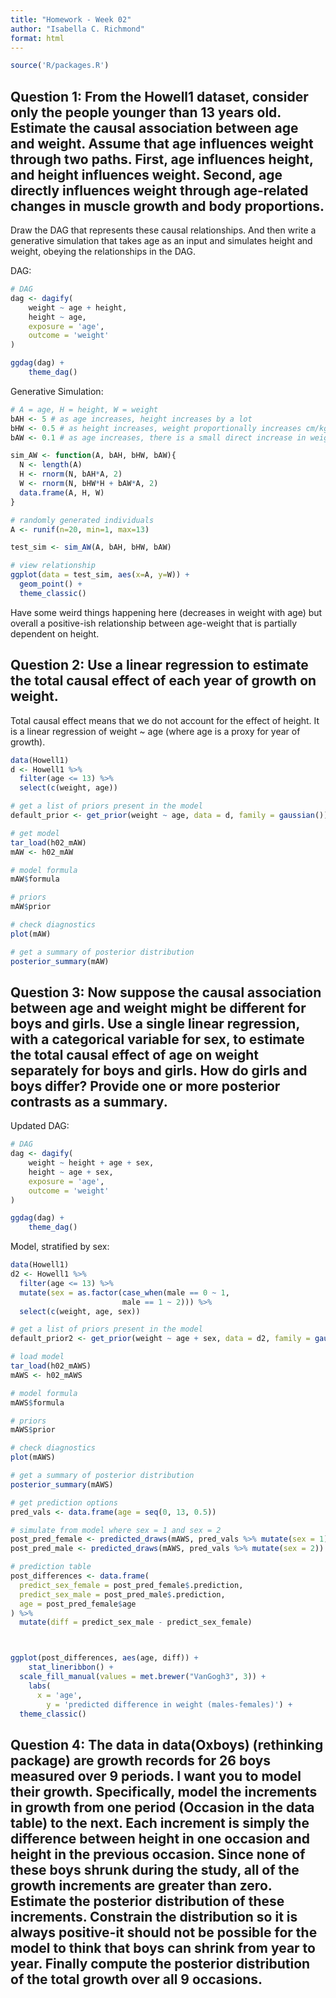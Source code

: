 ```yaml
---
title: "Homework - Week 02"
author: "Isabella C. Richmond"
format: html
---
```


```r
source('R/packages.R')
```

## Question 1: From the Howell1 dataset, consider only the people younger than 13 years old. Estimate the causal association between age and weight. Assume that age influences weight through two paths. First, age influences height, and height influences weight. Second, age directly influences weight through age-related changes in muscle growth and body proportions.

Draw the DAG that represents these causal relationships. And then write
a generative simulation that takes age as an input and simulates height and
weight, obeying the relationships in the DAG.

DAG:
```r
# DAG
dag <- dagify(
    weight ~ age + height,
    height ~ age,
    exposure = 'age',
    outcome = 'weight'
)

ggdag(dag) +
    theme_dag()

```
Generative Simulation: 

```r
# A = age, H = height, W = weight
bAH <- 5 # as age increases, height increases by a lot
bHW <- 0.5 # as height increases, weight proportionally increases cm/kg
bAW <- 0.1 # as age increases, there is a small direct increase in weight

sim_AW <- function(A, bAH, bHW, bAW){
  N <- length(A)
  H <- rnorm(N, bAH*A, 2)
  W <- rnorm(N, bHW*H + bAW*A, 2)
  data.frame(A, H, W)
}

# randomly generated individuals 
A <- runif(n=20, min=1, max=13)

test_sim <- sim_AW(A, bAH, bHW, bAW)

# view relationship
ggplot(data = test_sim, aes(x=A, y=W)) + 
  geom_point() + 
  theme_classic()

```
Have some weird things happening here (decreases in weight with age) but overall a positive-ish relationship between age-weight that is partially dependent on height.


## Question 2: Use a linear regression to estimate the total causal effect of each year of growth on weight.

Total causal effect means that we do not account for the effect of height. It is a linear regression of weight ~ age (where age is a proxy for year of growth).

```r
data(Howell1)
d <- Howell1 %>% 
  filter(age <= 13) %>%
  select(c(weight, age))

# get a list of priors present in the model
default_prior <- get_prior(weight ~ age, data = d, family = gaussian())

# get model
tar_load(h02_mAW)
mAW <- h02_mAW

# model formula
mAW$formula

# priors
mAW$prior

# check diagnostics
plot(mAW)

# get a summary of posterior distribution
posterior_summary(mAW)
```


## Question 3: Now suppose the causal association between age and weight might be different for boys and girls. Use a single linear regression, with a categorical variable for sex, to estimate the total causal effect of age on weight separately for boys and girls. How do girls and boys differ? Provide one or more posterior contrasts as a summary. 

Updated DAG: 

```r
# DAG
dag <- dagify(
    weight ~ height + age + sex,
    height ~ age + sex,
    exposure = 'age',
    outcome = 'weight'
)

ggdag(dag) +
    theme_dag()

```

Model, stratified by sex:
```r
data(Howell1)
d2 <- Howell1 %>% 
  filter(age <= 13) %>%
  mutate(sex = as.factor(case_when(male == 0 ~ 1, 
                         male == 1 ~ 2))) %>%
  select(c(weight, age, sex))

# get a list of priors present in the model
default_prior2 <- get_prior(weight ~ age + sex, data = d2, family = gaussian())

# load model
tar_load(h02_mAWS)
mAWS <- h02_mAWS

# model formula
mAWS$formula

# priors
mAWS$prior

# check diagnostics
plot(mAWS)

# get a summary of posterior distribution
posterior_summary(mAWS)

# get prediction options 
pred_vals <- data.frame(age = seq(0, 13, 0.5))

# simulate from model where sex = 1 and sex = 2 
post_pred_female <- predicted_draws(mAWS, pred_vals %>% mutate(sex = 1)) 
post_pred_male <- predicted_draws(mAWS, pred_vals %>% mutate(sex = 2))

# prediction table 
post_differences <- data.frame(
  predict_sex_female = post_pred_female$.prediction,
  predict_sex_male = post_pred_male$.prediction,
  age = post_pred_female$age
) %>%
  mutate(diff = predict_sex_male - predict_sex_female)



ggplot(post_differences, aes(age, diff)) +
	stat_lineribbon() +
  scale_fill_manual(values = met.brewer("VanGogh3", 3)) +
	labs(
	  x = 'age',
		y = 'predicted difference in weight (males-females)') +
  theme_classic()
```

## Question 4: The data in data(Oxboys) (rethinking package) are growth records for 26 boys measured over 9 periods. I want you to model their growth. Specifically, model the increments in growth from one period (Occasion in the data table) to the next. Each increment is simply the difference between height in one occasion and height in the previous occasion. Since none of these boys shrunk during the study, all of the growth increments are greater than zero. Estimate the posterior distribution of these increments. Constrain the distribution so it is always positive-it should not be possible for the model to think that boys can shrink from year to year. Finally compute the posterior distribution of the total growth over all 9 occasions.







